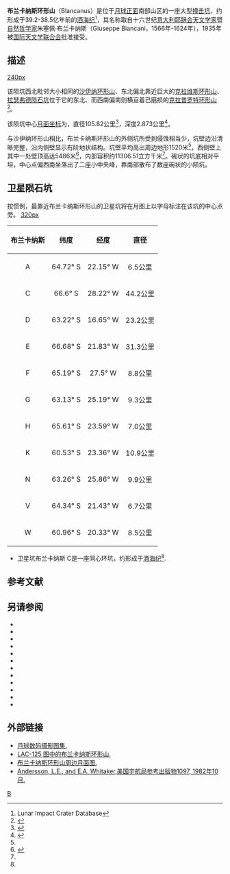 {{lunar crater data|
 image=Blancanus crater 4130 h2 h3.jpg|
 caption=[[月球轨道器4号|月球轨道器4号]]拍摄的图像|
 latitude=63.77|
 N_or_S=S|
 longitude=21.63|
 E_or_W=W|
 diameter=105.82公里|
 depth=2.87公里|
 colong=21|
 eponym=朱塞佩·布兰卡纳斯}}
'''布兰卡纳斯环形山'''（Blancanus）是位于[[月球正面|月球正面]]南部山区的一座大型[[撞击坑|撞击坑]]，约形成于39.2-38.5亿年前的[[酒海纪|酒海纪]]<ref name=LICD>Lunar Impact Crater Database</ref>，其名称取自十六世纪[[意大利|意大利]][[耶稣会|耶稣会]][[天文学家|天文学家]]暨[[自然哲学|自然哲学家]]朱塞佩·布兰卡纳斯（Giuseppe Biancani，1566年-1624年），1935年被[[国际天文学联合会|国际天文学联合会]]批准接受。

==描述==  
[[image:Near_side_125.jpg|240px]]

该陨坑西北毗邻大小相同的[[沙伊纳环形山|沙伊纳环形山]]、东北偏北靠近巨大的[[克拉维斯环形山|克拉维斯环形山]]、[[拉瑟弗德陨石坑|拉瑟弗德陨石坑]]位于它的东北、而西南偏南则横亘着已磨损的[[克拉普罗特环形山|克拉普罗特环形山]]<ref>{{Cite web |url=http://planetarynames.wr.usgs.gov/images/Lunar/lac_125_wac.pdf |title=Crater Blancanus on LAC-125 map. |access-date=2016-10-30 |archive-date=2017-09-29 |archive-url=https://web.archive.org/web/20170929044438/https://planetarynames.wr.usgs.gov/images/Lunar/lac_125_wac.pdf |dead-url=no }}</ref>。

该陨坑中心[[月面坐标|月面坐标]]为{{Coord|63.77|S|21.63|W|globe:Moon|nogoogle=1|noosm=1}}，直径105.82公里<ref name="IAU">{{Cite web |url=http://planetarynames.wr.usgs.gov/Feature/767 |title=Directory of the International Astronomical Union |access-date=2016-10-30 |archive-date=2020-11-27 |archive-url=https://web.archive.org/web/20201127012451/https://planetarynames.wr.usgs.gov/Feature/767 |dead-url=no }}</ref>，深度2.873公里<ref>{{Cite web |url=http://fisherka.csolutionshosting.net/astronote/plan/craterdepth/html/CraterDepthFeatureNameWestfall.html |title=John E. Westfall's Atlas of the Lunar Terminator, Cambridge Univ. Press (2000) |access-date=2016-10-30 |archive-date=2014-12-18 |archive-url=https://archive.today/20141218234310/http://fisherka.csolutionshosting.net/astronote/plan/craterdepth/html/CraterDepthFeatureNameWestfall.html |dead-url=no }}</ref>。

与沙伊纳环形山相比，布兰卡纳斯环形山的外侧坑所受到侵蚀相当少，坑壁边沿清晰完整，沿内侧壁显示有阶地状结构。坑壁平均高出周边地形1520米<ref name="LICD"/>，西侧壁上其中一处壁顶高达5486米<ref>{{Cite web |url=https://the-moon.wikispaces.com/Blancanus |title=Description Crater online The Moon – Wiki |access-date=2016-10-30 |archive-date=2018-07-30 |archive-url=https://web.archive.org/web/20180730024850/http://the-moon.wikispaces.com/Blancanus |dead-url=no }}</ref>，内部容积约11306.51立方千米<ref name="LICD"/>。碗状的坑底相对平坦，中心点偏西南坐落出了二座小中央峰，靠南部散布了数座碗状的小陨坑。

==卫星陨石坑==
按惯例，最靠近布兰卡纳斯环形山的卫星坑将在月图上以字母标注在该坑的中心点旁。
[[image:Blancanus_sattelite_craters_map.jpg|320px]]

{| class="wikitable" style="text-align: right;"
|-
! scope="col" | 布兰卡纳斯
! scope="col" | 纬度
! scope="col" | 经度
! scope="col" | 直径
|-
|align="center"|A
|align="center"|64.72° S
|align="center"|22.15° W
|align="center"|6.5公里
|-
|align="center"|C
|align="center"|66.6° S
|align="center"|28.22° W
|align="center"|44.2公里
|-
|align="center"|D
|align="center"|63.22° S
|align="center"|16.65° W
|align="center"|23.2公里
|-
|align="center"|E
|align="center"|66.68° S
|align="center"|21.83° W
|align="center"|31.3公里
|-
|align="center"|F
|align="center"|65.19° S
|align="center"|27.5° W
|align="center"|8.8公里
|-
|align="center"|G
|align="center"|63.13° S
|align="center"|25.19° W
|align="center"|9.3公里
|-
|align="center"|H
|align="center"|65.61° S
|align="center"|23.59° W
|align="center"|7.0公里
|-
|align="center"|K
|align="center"|60.53° S
|align="center"|23.36° W
|align="center"|10.9公里
|-
|align="center"|N
|align="center"|63.26° S
|align="center"|25.86° W
|align="center"|9.9公里
|-
|align="center"|V
|align="center"|64.34° S
|align="center"|21.43° W
|align="center"|6.7公里
|-
|align="center"|W
|align="center"|60.96° S
|align="center"|20.33° W
|align="center"|8.5公里
|}{{clear}}
* 卫星坑布兰卡纳斯 C是一座同心环坑，约形成于[[酒海纪|酒海纪]]<ref name="LICD"/>.
==参考文献==
{{Reflist}}

==另请参阅==
* {{cite book
  | last1 = Andersson
  | first1 = L. E.
  | last2 = Whitaker
  | first2 = E. A.
  | authorlink2 = Ewen Whitaker
  | date = 1982
  | title = [[NASA|NASA]] Catalogue of Lunar Nomenclature
  | publisher = NASA RP-1097
  | ref = harv
  }}
* {{cite web
  | last = Blue
  | first = Jennifer
  | date = July 25, 2007
  | title = Gazetteer of Planetary Nomenclature
  | publisher = [[United_States_Geological_Survey|USGS]]
  | url = http://planetarynames.wr.usgs.gov/
  | accessdate = 2007-08-05
  | ref = harv
  | archive-date = 2018-12-25
  | archive-url = https://web.archive.org/web/20181225170157/https://planetarynames.wr.usgs.gov/
  | dead-url = no
  }}
* {{cite book
  | last1 = Bussey
  | first1 = B.
  | authorlink1 = Ben Bussey
  | last2 = Spudis
  | first2 = P.
  | authorlink2 = Paul Spudis
  | date = 2004
  | title = The Clementine Atlas of the Moon
  | publisher = Cambridge University Press
  | location = New York
  | isbn = 978-0-521-81528-4
  | ref = harv
  }}
* {{cite book
  | last1 = Cocks
  | first1 = Elijah E.
  | last2 = Cocks
  | first2 = Josiah C.
  | date = 1995
  | title = Who's Who on the Moon: A Biographical Dictionary of Lunar Nomenclature
  | url = https://archive.org/details/isbn_9780936389271
  | publisher = Tudor Publishers
  | isbn = 978-0-936389-27-1
  | ref = harv
  }}
* {{cite web
  | last = McDowell
  | first = Jonathan
  | date = July 15, 2007
  | url = http://host.planet4589.org/astro/lunar/
  | title = Lunar Nomenclature
  | publisher = Jonathan's Space Report
  | accessdate = 2007-10-24
  | ref = harv
  | archive-date = 2018-12-25
  | archive-url = https://web.archive.org/web/20181225170156/http://host.planet4589.org/astro/lunar/
  | dead-url = no
  }}
* {{cite journal| last1 = Menzel| first1 = D. H.| last2 = Minnaert| first2 = M.| last3 = Levin| first3 = B.| last4 = Dollfus| first4 = A.| last5 = Bell| first5 = B.| title = Report on Lunar Nomenclature by the Working Group of Commission 17 of the IAU| doi = 10.1007/BF00171763| journal = Space Science Reviews| volume = 12| issue = 2| pages = 136–186| date = 1971| bibcode = 1971SSRv...12..136M| ref = harv}}
* {{cite book
  | first = Patrick
  | last = Moore
  | authorlink = Patrick Moore
  | date = 2001
  | title = On the Moon
  | url = https://archive.org/details/patrickmooreonmo00patr
  | publisher = Sterling Publishing Co.
  | isbn = 978-0-304-35469-6
  | ref = harv
  }}
* {{cite book
  | first = Fred W.
  | last = Price
  | date = 1988
  | title = The Moon Observer's Handbook
  | publisher = Cambridge University Press
  | isbn = 978-0-521-33500-3
  | ref = harv
  }}
* {{cite book
  | last = Rükl
  | first = Antonín
  | authorlink = Antonín Rükl
  | date = 1990
  | title = Atlas of the Moon
  | publisher = Kalmbach Books
  | isbn = 978-0-913135-17-4
  | ref = harv
  }}
* {{cite book
  | last = Webb
  | first = Rev. T. W.
  | authorlink = Thomas William Webb
  | date = 1962
  | title = Celestial Objects for Common Telescopes
  | url = https://archive.org/details/celestialobjects00webb
  | edition = 6th revised
  | publisher = Dover
  | isbn = 978-0-486-20917-3
  | ref = harv
  }}
* {{cite book
  | first = Ewen A.
  | last = Whitaker
  | authorlink = Ewen Whitaker
  | date = 1999
  | title = Mapping and Naming the Moon
  | publisher = Cambridge University Press
  | isbn = 978-0-521-62248-6
  | ref = harv
  }}
* {{cite book
  | first = Peter T.
  | last = Wlasuk
  | date = 2000
  | title = Observing the Moon
  | publisher = Springer
  | isbn = 978-1-85233-193-1
  | ref = harv
 }}

==外部链接==
* [http://www.lpi.usra.edu/resources/lunar_orbiter/bin/srch_nam.shtml?Blancanus%7C0 月球数码摄影图集.] {{Wayback|url=http://www.lpi.usra.edu/resources/lunar_orbiter/bin/srch_nam.shtml?Blancanus%7C0 |date=20201127012612 }}
* [http://www.lpi.usra.edu/resources/mapcatalog/LAC/lac125/ LAC-125 图中的布兰卡纳斯环形山.] {{Wayback|url=http://www.lpi.usra.edu/resources/mapcatalog/LAC/lac125/ |date=20170728212445 }}
* [http://www.lpi.usra.edu/resources/mapcatalog/usgs/I691/ 布兰卡纳斯环形山周边月面图.] {{Wayback|url=http://www.lpi.usra.edu/resources/mapcatalog/usgs/I691/ |date=20170628031817 }}
* [http://planet4589.org/astro/lunar/RP-1097.pdf Andersson, L.E., and E.A. Whitaker,美国宇航局参考出版物1097, 1982年10月.] {{Wayback|url=http://planet4589.org/astro/lunar/RP-1097.pdf |date=20141006125838 }}

[[Category:月球环形山|B]]
{{月球环形山 (A-B)}}